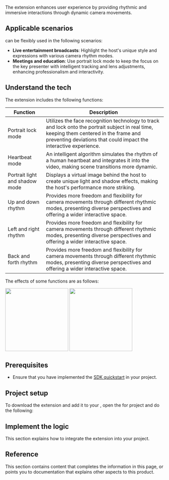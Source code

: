 

<PlatformWrapper platform="[android, ios]">

The <Vg k="RTEE_CM"/> extension enhances user experience by providing rhythmic and immersive interactions through dynamic camera movements.

## Applicable scenarios

<Vg k="RTEE_CM"/> can be flexibly used in the following scenarios:

- **Live entertainment broadcasts**: Highlight the host's unique style and expressions with various camera rhythm modes.
- **Meetings and education**: Use portrait lock mode to keep the focus on the key presenter with intelligent tracking and lens adjustments, enhancing professionalism and interactivity.

## Understand the tech

The <Vg k="RTEE_CM"/> extension includes the following functions:

| Function               | Description    |
|------------------------|----------------|
| Portrait lock mode     | Utilizes the face recognition technology to track and lock onto the portrait subject in real time, keeping them centered in the frame and preventing deviations that could impact the interactive experience. |
| Heartbeat mode         | An intelligent algorithm simulates the rhythm of a human heartbeat and integrates it into the video, making scene transitions more dynamic. |
| Portrait light and shadow mode | Displays a virtual image behind the host to create unique light and shadow effects, making the host's performance more striking.|
| Up and down rhythm     | Provides more freedom and flexibility for camera movements through different rhythmic modes, presenting diverse perspectives and offering a wider interactive space.|
| Left and right rhythm  | Provides more freedom and flexibility for camera movements through different rhythmic modes, presenting diverse perspectives and offering a wider interactive space. |
| Back and forth rhythm  | Provides more freedom and flexibility for camera movements through different rhythmic modes, presenting diverse perspectives and offering a wider interactive space. |

The effects of some functions are as follows:

<Tabs groupId="demo">
  <TabItem value="demo1" label="Portrait light and shadow mode">
    <img src="https://web-cdn.agora.io/doc-cms/uploads/1706695546999-camera_portrait_6s.gif" width="200"/>
  </TabItem>
  <TabItem value="demo2" label="Portrait lock mode">
    <img src="https://web-cdn.agora.io/doc-cms/uploads/1706695552716-camera_lock_3s.gif" width="200"/>
  </TabItem>
</Tabs>

## Prerequisites

- Ensure that you have implemented the [SDK quickstart](../../video-calling/get-started/get-started-sdk) in your project.

## Project setup

To download the <Vg k="RTEE_CM"/> extension and add it to your <Vpl k="CLIENT" />, open the <Link to="../../../video-calling/get-started/get-started-sdk"><Vg k="GET_STARTED"/> for <Vg k="VIDEO"/></Link> project and do the following:

<ProjectSetup/>

## Implement the logic

This section explains how to integrate the <Vg k="RTEE_CM"/> extension into your project.

<ProjectImplement/>

## Reference

This section contains content that completes the information in this page, or points you to documentation that explains other aspects to this product.

<Reference />

</PlatformWrapper>

<PlatformWrapper notAllowed="[android, ios]">
<NotSupported />
</PlatformWrapper>